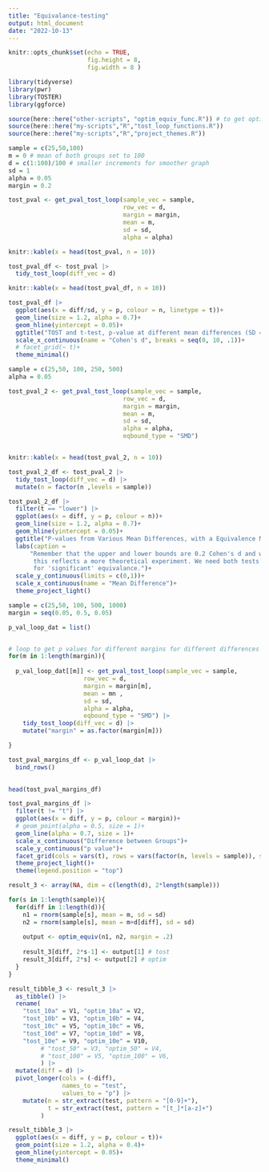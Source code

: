 ```yaml
---
title: "Equivalance-testing"
output: html_document
date: "2022-10-13"
---
```


```r
knitr::opts_chunk$set(echo = TRUE, 
                      fig.height = 8,
                      fig.width = 8 )
```

```r
library(tidyverse)
library(pwr)
library(TOSTER)
library(ggforce)

source(here::here("other-scripts", "optim_equiv_func.R")) # to get optim_equiv function
source(here::here("my-scripts","R","tost_loop_functions.R"))
source(here::here("my-scripts","R","project_themes.R"))
```

```r

sample = c(25,50,100)
m = 0 # mean of both groups set to 100
d = c(1:100)/100 # smaller increments for smoother graph
sd = 1
alpha = 0.05
margin = 0.2

tost_pval <- get_pval_tost_loop(sample_vec = sample, 
                                row_vec = d, 
                                margin = margin, 
                                mean = m, 
                                sd = sd, 
                                alpha = alpha)

knitr::kable(x = head(tost_pval, n = 10))
```

```r
tost_pval_df <- tost_pval |> 
  tidy_tost_loop(diff_vec = d)

knitr::kable(x = head(tost_pval_df, n = 10))
```

```r
tost_pval_df |> 
  ggplot(aes(x = diff/sd, y = p, colour = n, linetype = t))+
  geom_line(size = 1.2, alpha = 0.7)+
  geom_hline(yintercept = 0.05)+
  ggtitle("TOST and t-test, p-value at different mean differences (SD = 10) at \nThree sample sizes (25,50,100)")+
  scale_x_continuous(name = "Cohen's d", breaks = seq(0, 10, .1))+
  # facet_grid(~ t)+
  theme_minimal()
```

```r
sample = c(25,50, 100, 250, 500)
alpha = 0.05

tost_pval_2 <- get_pval_tost_loop(sample_vec = sample, 
                                row_vec = d, 
                                margin = margin, 
                                mean = m, 
                                sd = sd, 
                                alpha = alpha,
                                eqbound_type = "SMD")


knitr::kable(x = head(tost_pval_2, n = 10))
```

```r
tost_pval_2_df <- tost_pval_2 |> 
  tidy_tost_loop(diff_vec = d) |> 
  mutate(n = factor(n ,levels = sample))
```

```r
tost_pval_2_df |> 
  filter(t == "lower") |> 
  ggplot(aes(x = diff, y = p, colour = n))+
  geom_line(size = 1.2, alpha = 0.7)+
  geom_hline(yintercept = 0.05)+
  ggtitle("P-values from Various Mean Differences, with a Equivalence Margin of 0.2")+
  labs(caption = 
      "Remember that the upper and lower bounds are 0.2 Cohen's d and we assume the correlation is base, 
       this reflects a more theoretical experiment. We need both tests to return a p value less than alpha 
       for 'significant' equivalance.")+
  scale_y_continuous(limits = c(0,1))+
  scale_x_continuous(name = "Mean Difference")+
  theme_project_light()
```

```r
sample = c(25,50, 100, 500, 1000)
margin = seq(0.05, 0.5, 0.05)

p_val_loop_dat = list()


# loop to get p values for different margins for different differences at different sample sizes
for(m in 1:length(margin)){
  
  p_val_loop_dat[[m]] <- get_pval_tost_loop(sample_vec = sample, 
                     row_vec = d, 
                     margin = margin[m], 
                     mean = mn , 
                     sd = sd, 
                     alpha = alpha, 
                     eqbound_type = "SMD") |> 
    tidy_tost_loop(diff_vec = d) |> 
    mutate("margin" = as.factor(margin[m]))

}

tost_pval_margins_df <- p_val_loop_dat |> 
  bind_rows()

  
head(tost_pval_margins_df)
```

```r

tost_pval_margins_df |> 
  filter(t != "t") |> 
  ggplot(aes(x = diff, y = p, colour = margin))+
  # geom_point(alpha = 0.5, size = 1)+
  geom_line(alpha = 0.7, size = 1)+
  scale_x_continuous("Difference between Groups")+
  scale_y_continuous("p value")+
  facet_grid(cols = vars(t), rows = vars(factor(n, levels = sample)), scales = "free_x")+
  theme_project_light()+
  theme(legend.position = "top")

```

```r

result_3 <- array(NA, dim = c(length(d), 2*length(sample)))

for(s in 1:length(sample)){
  for(diff in 1:length(d)){
    n1 = rnorm(sample[s], mean = m, sd = sd)
    n2 = rnorm(sample[s], mean = m+d[diff], sd = sd)
    
    output <- optim_equiv(n1, n2, margin = .2)
    
    result_3[diff, 2*s-1] <- output[1] # tost
    result_3[diff, 2*s] <- output[2] # optim
  }
}

```

```r
result_tibble_3 <- result_3 |> 
  as_tibble() |> 
  rename(
    "tost_10a" = V1, "optim_10a" = V2,
    "tost_10b" = V3, "optim_10b" = V4,
    "tost_10c" = V5, "optim_10c" = V6,
    "tost_10d" = V7, "optim_10d" = V8,
    "tost_10e" = V9, "optim_10e" = V10, 
         # "tost_50" = V3, "optim_50" = V4,
         # "tost_100" = V5, "optim_100" = V6,
         ) |> 
  mutate(diff = d) |> 
  pivot_longer(cols = (-diff),
               names_to = "test", 
               values_to = "p") |> 
    mutate(n = str_extract(test, pattern = "[0-9]+"),
           t = str_extract(test, pattern = "[t_]*[a-z]+")
         )


```

```r
result_tibble_3 |> 
  ggplot(aes(x = diff, y = p, colour = t))+
  geom_point(size = 1.2, alpha = 0.4)+
  geom_hline(yintercept = 0.05)+
  theme_minimal()
```
